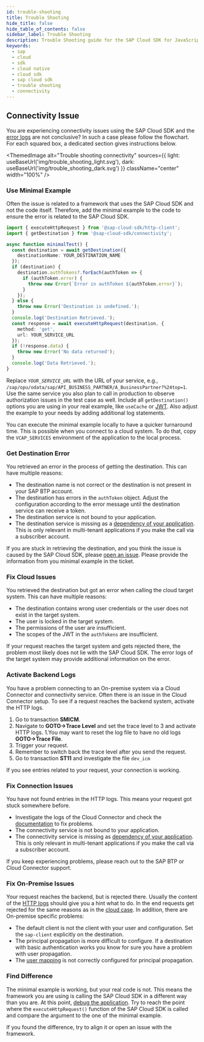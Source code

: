 ```yaml
---
id: trouble-shooting
title: Trouble Shooting
hide_title: false
hide_table_of_contents: false
sidebar_label: Trouble Shooting
description: Trouble Shooting guide for the SAP Cloud SDK for JavaScript
keywords:
  - sap
  - cloud
  - sdk
  - cloud native
  - cloud sdk
  - sap cloud sdk
  - trouble shooting
  - connectivity
---
```



## Connectivity Issue

You are experiencing connectivity issues using the SAP Cloud SDK and the [error logs](features/error-handling) are not conclusive?
In such a case please follow the flowchart.
For each squared box, a dedicated section gives instructions below.

<ThemedImage
  alt="Trouble shooting connectivity"
  sources={{
    light: useBaseUrl('img/trouble_shooting_light.svg'),
    dark: useBaseUrl('img/trouble_shooting_dark.svg')
  }}
  className="center"
  width="100%"
/>

### Use Minimal Example

Often the issue is related to a framework that uses the SAP Cloud SDK and not the code itself.
Therefore, add the minimal example to the code to ensure the error is related to the SAP Cloud SDK.

```ts
import { executeHttpRequest } from '@sap-cloud-sdk/http-client';
import { getDestination } from '@sap-cloud-sdk/connectivity';

async function minimalTest() {
  const destination = await getDestination({
    destinationName: YOUR_DESTINATION_NAME
  });
  if (destination) {
    destination.authTokens?.forEach(authToken => {
      if (authToken.error) {
        throw new Error(`Error in authToken ${authToken.error}`);
      }
    });
  } else {
    throw new Error('Destination is undefined.');
  }
  console.log('Destination Retrieved.');
  const response = await executeHttpRequest(destination, {
    method: 'get',
    url: YOUR_SERVICE_URL
  });
  if (!response.data) {
    throw new Error('No data returned');
  }
  console.log('Data Retrieved.');
}
```

Replace _`YOUR_SERVICE_URL`_ with the URL of your service, e.g., `/sap/opu/odata/sap/API_BUSINESS_PARTNER/A_BusinessPartner?%24top=1`.
Use the same service you also plan to call in production to observe authorization issues in the test case as well.
Include all `getDestination()` options you are using in your real example, like `useCache` or [JWT](./guides/how-to-retrieve-jwt).
Also adjust the example to your needs by adding additional log statements.

You can execute the minimal example locally to have a quicker turnaround time.
This is possible when you connect to a cloud system.
To do that, copy the `VCAP_SERVICES` environment of the application to the local process.

### Get Destination Error

You retrieved an error in the process of getting the destination.
This can have multiple reasons:

- The destination name is not correct or the destination is not present in your SAP BTP account.
- The destination has errors in the `authToken` object.
  Adjust the configuration according to the error message until the destination service can receive a token.
- The destination service is not bound to your application.
- The destination service is missing as a [dependency of your application](./tutorials/multi-tenant-application).
  This is only relevant in multi-tenant applications if you make the call via a subscriber account.

If you are stuck in retrieving the destination, and you think the issue is caused by the SAP Cloud SDK, please [open an issue](https://github.com/SAP/cloud-sdk-js/issues/new/choose).
Please provide the information from you minimal example in the ticket.

### Fix Cloud Issues

You retrieved the destination but got an error when calling the cloud target system.
This can have multiple reasons:

- The destination contains wrong user credentials or the user does not exist in the target system.
- The user is locked in the target system.
- The permissions of the user are insufficient.
- The scopes of the JWT in the `authTokens` are insufficient.

If your request reaches the target system and gets rejected there, the problem most likely does not lie with the SAP Cloud SDK.
The error logs of the target system may provide additional information on the error.

### Activate Backend Logs

You have a problem connecting to an On-premise system via a Cloud Connector and connectivity service.
Often there is an issue in the Cloud Connector setup.
To see if a request reaches the backend system, activate the HTTP logs.

1. Go to transaction **SMICM**.
1. Navigate to **GOTO->Trace Level** and set the trace level to 3 and activate HTTP logs.
1.You may want to reset the log file to have no old logs **GOTO->Trace File**.
1. Trigger your request.
1. Remember to switch back the trace level after you send the request.
1. Go to transaction **ST11** and investigate the file `dev_icm`

If you see entries related to your request, your connection is working.

### Fix Connection Issues

You have not found entries in the HTTP logs.
This means your request got stuck somewhere before.

- Investigate the logs of the Cloud Connector and check the [documentation](https://help.sap.com/docs/BTP/65de2977205c403bbc107264b8eccf4b/9b6510edf4d844a28f022b3db41f3202.html) to fix problems.
- The connectivity service is not bound to your application.
- The connectivity service is missing as [dependency of your application](./tutorials/multi-tenant-application).
  This is only relevant in multi-tenant applications if you make the call via a subscriber account.

If you keep experiencing problems, please reach out to the SAP BTP or Cloud Connector support.

### Fix On-Premise Issues

Your request reaches the backend, but is rejected there.
Usually the content of the [HTTP logs](#activate-backend-logs) should give you a hint what to do.
In the end requests get rejected for the same reasons as in the [cloud case](#fix-cloud-issues).
In addition, there are On-premise specific problems:

- The default client is not the client with your user and configuration. Set the `sap-client` explicitly on the destination.
- The principal propagation is more difficult to configure.
  If a destination with basic authentication works you know for sure you have a problem with user propagation.
- The [user mapping](https://help.sap.com/docs/SAP_NETWEAVER_AS_ABAP_FOR_SOH_740/d528eef3dca14679bcb47b069aa17a9d/c830fd902dc8473b9e59db1576cc784b.html?version=7.40.16&locale=en-US) is not correctly configured for principal propagation.

### Find Difference

The minimal example is working, but your real code is not.
This means the framework you are using is calling the SAP Cloud SDK in a different way than you are.
At this point, [debug the application](./guides/debug-remote-app).
Try to reach the point where the `executeHttpRequest()` function of the SAP Cloud SDK is called and compare the argument to the one of the minimal example.

If you found the difference, try to align it or open an issue with the framework.
